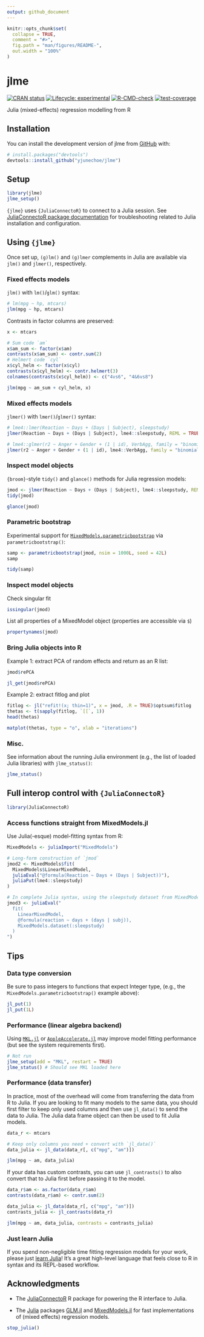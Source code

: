 ```yaml
---
output: github_document
---
```


<!-- README.md is generated from README.Rmd. Please edit that file -->

```r
knitr::opts_chunk$set(
  collapse = TRUE,
  comment = "#>",
  fig.path = "man/figures/README-",
  out.width = "100%"
)
```

# jlme

<!-- badges: start -->
[![CRAN status](https://www.r-pkg.org/badges/version/jlme)](https://CRAN.R-project.org/package=jlme)
[![Lifecycle: experimental](https://img.shields.io/badge/lifecycle-experimental-orange.svg)](https://lifecycle.r-lib.org/articles/stages.html#experimental)
[![R-CMD-check](https://github.com/yjunechoe/jlme/actions/workflows/R-CMD-check.yaml/badge.svg)](https://github.com/yjunechoe/jlme/actions/workflows/R-CMD-check.yaml)
[![test-coverage](https://github.com/yjunechoe/jlme/actions/workflows/test-coverage.yaml/badge.svg)](https://github.com/yjunechoe/jlme/actions/workflows/test-coverage.yaml)
<!-- badges: end -->

Julia (mixed-effects) regression modelling from R

## Installation

You can install the development version of jlme from [GitHub](https://github.com/) with:

``` r
# install.packages("devtools")
devtools::install_github("yjunechoe/jlme")
```

## Setup

```r
library(jlme)
jlme_setup()
```

`{jlme}` uses `{JuliaConnectoR}` to connect to a Julia session. See [JuliaConnectoR package documentation](https://github.com/stefan-m-lenz/JuliaConnectoR) for troubleshooting related to Julia installation and configuration.

## Using `{jlme}`

Once set up, `(g)lm()` and `(g)lmer` complements in Julia are available via `jlm()` and `jlmer()`, respectively.

### Fixed effects models

`jlm()` with `lm()`/`glm()` syntax:

```r
# lm(mpg ~ hp, mtcars)
jlm(mpg ~ hp, mtcars)
```

Contrasts in factor columns are preserved: 

```r
x <- mtcars

# Sum code `am`
x$am_sum <- factor(x$am)
contrasts(x$am_sum) <- contr.sum(2)
# Helmert code `cyl`
x$cyl_helm <- factor(x$cyl)
contrasts(x$cyl_helm) <- contr.helmert(3)
colnames(contrasts(x$cyl_helm)) <- c("4vs6", "4&6vs8")

jlm(mpg ~ am_sum + cyl_helm, x)
```

### Mixed effects models

`jlmer()` with `lmer()`/`glmer()` syntax:

```r
# lme4::lmer(Reaction ~ Days + (Days | Subject), sleepstudy)
jlmer(Reaction ~ Days + (Days | Subject), lme4::sleepstudy, REML = TRUE)
```

```r
# lme4::glmer(r2 ~ Anger + Gender + (1 | id), VerbAgg, family = "binomial")
jlmer(r2 ~ Anger + Gender + (1 | id), lme4::VerbAgg, family = "binomial")
```

### Inspect model objects

`{broom}`-style `tidy()` and `glance()` methods for Julia regression models:

```r
jmod <- jlmer(Reaction ~ Days + (Days | Subject), lme4::sleepstudy, REML = TRUE)
tidy(jmod)
```


```r
glance(jmod)
```

### Parametric bootstrap

Experimental support for [`MixedModels.parametricbootstrap`](https://juliastats.org/MixedModels.jl/stable/bootstrap/) via `parametricbootstrap()`:

```r
samp <- parametricbootstrap(jmod, nsim = 1000L, seed = 42L)
samp
```

```r
tidy(samp)
```

### Inspect model objects

Check singular fit

```r
issingular(jmod)
```

List all properties of a MixedModel object (properties are accessible via `$`)

```r
propertynames(jmod)
```

### Bring Julia objects into R

Example 1: extract PCA of random effects and return as an R list:

```r
jmod$rePCA
```

```r
jl_get(jmod$rePCA)
```

Example 2: extract fitlog and plot

```r
fitlog <- jl("refit!(x; thin=1)", x = jmod, .R = TRUE)$optsum$fitlog
thetas <- t(sapply(fitlog, `[[`, 1))
head(thetas)
```

```r
matplot(thetas, type = "o", xlab = "iterations")
```


### Misc.

See information about the running Julia environment (e.g., the list of loaded Julia libraries) with `jlme_status()`:

```r
jlme_status()
```


## Full interop control with `{JuliaConnectoR}`

```r
library(JuliaConnectoR)
```

### Access functions straight from MixedModels.jl

Use Julia(-esque) model-fitting syntax from R:

```r
MixedModels <- juliaImport("MixedModels")

# Long-form construction of `jmod`
jmod2 <- MixedModels$fit(
  MixedModels$LinearMixedModel,
  juliaEval("@formula(Reaction ~ Days + (Days | Subject))"),
  juliaPut(lme4::sleepstudy)
)

# In complete Julia syntax, using the sleepstudy dataset from MixedModels.jl
jmod3 <- juliaEval("
  fit(
    LinearMixedModel,
    @formula(reaction ~ days + (days | subj)),
    MixedModels.dataset(:sleepstudy)
  )
")
```


## Tips

### Data type conversion

Be sure to pass integers to functions that expect Integer type, (e.g., the `MixedModels.parametricbootstrap()` example above):

```r
jl_put(1)
jl_put(1L)
```

### Performance (linear algebra backend)

Using [`MKL.jl`](https://github.com/JuliaLinearAlgebra/MKL.jl) or [`AppleAccelerate.jl`](https://github.com/JuliaLinearAlgebra/AppleAccelerate.jl) may improve model fitting performance (but see the system requirements first).

```r
# Not run
jlme_setup(add = "MKL", restart = TRUE)
jlme_status() # Should see MKL loaded here
```

### Performance (data transfer)

In practice, most of the overhead will come from transferring the data from R to Julia. If you are looking to fit many models to the same data, you should first filter to keep only used columns and then use `jl_data()` to send the data to Julia. The Julia data frame object can then be used to fit Julia models.

```r
data_r <- mtcars

# Keep only columns you need + convert with `jl_data()`
data_julia <- jl_data(data_r[, c("mpg", "am")])

jlm(mpg ~ am, data_julia)
```

If your data has custom contrasts, you can use `jl_contrasts()` to also convert that to Julia first before passing it to the model.

```r
data_r$am <- as.factor(data_r$am)
contrasts(data_r$am) <- contr.sum(2)

data_julia <- jl_data(data_r[, c("mpg", "am")])
contrasts_julia <- jl_contrasts(data_r)

jlm(mpg ~ am, data_julia, contrasts = contrasts_julia)
```

### Just learn Julia

If you spend non-negligible time fitting regression models for your work, please just [learn Julia](https://julialang.org/learning/)! It's a great high-level language that feels close to R in syntax and its REPL-based workflow.


## Acknowledgments

- The [JuliaConnectoR](https://github.com/stefan-m-lenz/JuliaConnectoR) R package for powering the R interface to Julia.

- The [Julia](https://julialang.org/) packages [GLM.jl](https://github.com/JuliaStats/GLM.jl) and [MixedModels.jl](https://github.com/JuliaStats/MixedModels.jl) for fast implementations of (mixed effects) regression models.

```r
stop_julia()
```
